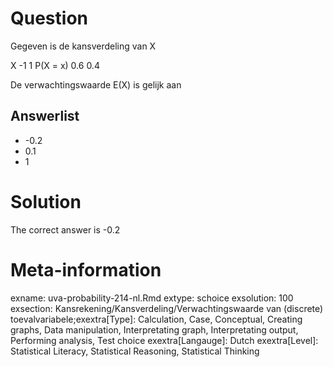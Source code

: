 Question
========

Gegeven is de kansverdeling van X

X -1 1
P(X = x) 0.6 0.4

De verwachtingswaarde E(X) is gelijk aan 

Answerlist
----------
* -0.2
* 0.1
* 1

Solution
========

The correct answer is  -0.2 

Meta-information
================
exname: uva-probability-214-nl.Rmd 
extype: schoice 
exsolution: 100 
exsection: Kansrekening/Kansverdeling/Verwachtingswaarde van (discrete) toevalvariabele;exextra[Type]: Calculation, Case, Conceptual, Creating graphs, Data manipulation, Interpretating graph, Interpretating output, Performing analysis, Test choice 
exextra[Langauge]: Dutch 
exextra[Level]: Statistical Literacy, Statistical Reasoning, Statistical Thinking 

